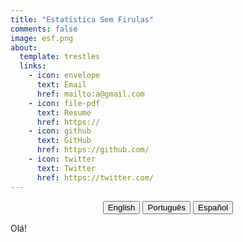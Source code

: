 ```yaml
---
title: "Estatística Sem Firulas"
comments: false
image: esf.png
about:
  template: trestles
  links:
    - icon: envelope
      text: Email
      href: mailto:a@gmail.com
    - icon: file-pdf
      text: Resume
      href: https://
    - icon: github
      text: GitHub
      href: https://github.com/
    - icon: twitter
      text: Twitter
      href: https://twitter.com/      
---
```


<center>

::: {.btn-group role="group" aria-label="About"}
<a href="about.html"> <button type="button" class="btn btn-primary me-md-2 btn-sm">English</button></a> <a href="about-pt.html"> <button type="button" class="btn btn-primary me-md-2 btn-sm">Português</button></a> <a href="about-es.html"><button type="button" class="btn btn-primary me-md-2 btn-sm">Español</button></a>
:::

</center>

::: {#hero-heading}
Olá!
:::

